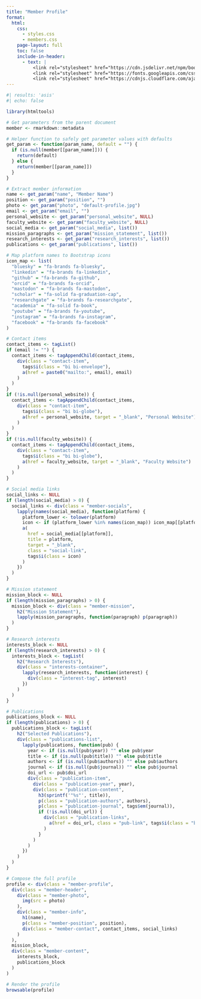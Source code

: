 ```yaml
---
title: "Member Profile"
format: 
  html:
    css: 
      - styles.css
      - members.css
    page-layout: full
    toc: false
    include-in-header: 
      - text: |
          <link rel="stylesheet" href="https://cdn.jsdelivr.net/npm/bootstrap-icons/font/bootstrap-icons.css">
          <link rel="stylesheet" href="https://fonts.googleapis.com/css2?family=Inter:wght@400;500;600;700&display=swap">
          <link rel="stylesheet" href="https://cdnjs.cloudflare.com/ajax/libs/font-awesome/6.7.1/css/all.min.css">        
---
```


```r
#| results: 'asis'
#| echo: false

library(htmltools)

# Get parameters from the parent document
member <- rmarkdown::metadata

# Helper function to safely get parameter values with defaults
get_param <- function(param_name, default = "") {
  if (is.null(member[[param_name]])) {
    return(default)
  } else {
    return(member[[param_name]])
  }
}

# Extract member information
name <- get_param("name", "Member Name")
position <- get_param("position", "")
photo <- get_param("photo", "default-profile.jpg")
email <- get_param("email", "")
personal_website <- get_param("personal_website", NULL)
faculty_website <- get_param("faculty_website", NULL)
social_media <- get_param("social_media", list())
mission_paragraphs <- get_param("mission_statement", list())
research_interests <- get_param("research_interests", list())
publications <- get_param("publications", list())

# Map platform names to Bootstrap icons
icon_map <- list(
  "bluesky" = "fa-brands fa-bluesky", 
  "linkedin" = "fa-brands fa-linkedin",
  "github" = "fa-brands fa-github",
  "orcid" = "fa-brands fa-orcid",
  "mastodon" = "fa-brands fa-mastodon",
  "scholar" = "fa-solid fa-graduation-cap",
  "researchgate" = "fa-brands fa-researchgate",
  "academia" = "fa-solid fa-book",
  "youtube" = "fa-brands fa-youtube",
  "instagram" = "fa-brands fa-instagram",
  "facebook" = "fa-brands fa-facebook"
)

# Contact items
contact_items <- tagList()
if (email != "") {
  contact_items <- tagAppendChild(contact_items,
    div(class = "contact-item",
      tags$i(class = "bi bi-envelope"),
      a(href = paste0("mailto:", email), email)
    )
  )
}
if (!is.null(personal_website)) {
  contact_items <- tagAppendChild(contact_items,
    div(class = "contact-item",
      tags$i(class = "bi bi-globe"),
      a(href = personal_website, target = "_blank", "Personal Website")
    )
  )
}
if (!is.null(faculty_website)) {
  contact_items <- tagAppendChild(contact_items,
    div(class = "contact-item",
      tags$i(class = "bi bi-globe"),
      a(href = faculty_website, target = "_blank", "Faculty Website")
    )
  )
}

# Social media links
social_links <- NULL
if (length(social_media) > 0) {
  social_links <- div(class = "member-socials",
    lapply(names(social_media), function(platform) {
      platform_lower <- tolower(platform)
      icon <- if (platform_lower %in% names(icon_map)) icon_map[[platform_lower]] else "fa-solid fa-link"
      a(
        href = social_media[[platform]],
        title = platform,
        target = "_blank",
        class = "social-link",
        tags$i(class = icon)
      )
    })
  )
}

# Mission statement
mission_block <- NULL
if (length(mission_paragraphs) > 0) {
  mission_block <- div(class = "member-mission",
    h2("Mission Statement"),
    lapply(mission_paragraphs, function(paragraph) p(paragraph))
  )
}

# Research interests
interests_block <- NULL
if (length(research_interests) > 0) {
  interests_block <- tagList(
    h2("Research Interests"),
    div(class = "interests-container",
      lapply(research_interests, function(interest) {
        div(class = "interest-tag", interest)
      })
    )
  )
}

# Publications
publications_block <- NULL
if (length(publications) > 0) {
  publications_block <- tagList(
    h2("Selected Publications"),
    div(class = "publications-list",
      lapply(publications, function(pub) {
        year <- if (is.null(pub$year)) "" else pub$year
        title <- if (is.null(pub$title)) "" else pub$title
        authors <- if (is.null(pub$authors)) "" else pub$authors
        journal <- if (is.null(pub$journal)) "" else pub$journal
        doi_url <- pub$doi_url
        div(class = "publication-item",
          div(class = "publication-year", year),
          div(class = "publication-content",
            h3(sprintf('"%s"', title)),
            p(class = "publication-authors", authors),
            p(class = "publication-journal", tags$em(journal)),
            if (!is.null(doi_url)) {
              div(class = "publication-links",
                a(href = doi_url, class = "pub-link", tags$i(class = "bi bi-box-arrow-up-right"), " DOI")
              )
            }
          )
        )
      })
    )
  )
}

# Compose the full profile
profile <- div(class = "member-profile",
  div(class = "member-header",
    div(class = "member-photo",
      img(src = photo)
    ),
    div(class = "member-info",
      h1(name),
      p(class = "member-position", position),
      div(class = "member-contact", contact_items, social_links)
    )
  ),
  mission_block,
  div(class = "member-content",
    interests_block,
    publications_block
  )
)

# Render the profile
browsable(profile)
```